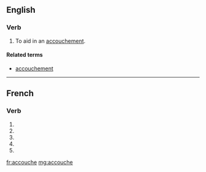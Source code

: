 {{also|accouché}}
==English==

===Verb===
{{en-verb|accouch|es}}

# {{transitive}} To aid in an [[accouchement]].

====Related terms====
* [[accouchement]]

----

==French==

===Verb===
{{fr-verb-form}}

# {{form of|[[first-person|First-person]] [[singular]] [[present indicative]]|accoucher|lang=fr}}
# {{form of|[[third-person|Third-person]] [[singular]] [[present indicative]]| accoucher|lang=fr}}
# {{form of|First-person singular [[present subjunctive]]|accoucher|lang=fr}}
# {{form of|[[third-person|Third-person]] singular [[present subjunctive]]| accoucher|lang=fr}}
# {{form of|Second-person singular [[imperative]]|accoucher |lang=fr}}

[[fr:accouche]]
[[mg:accouche]]